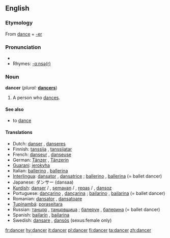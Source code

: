==English==

===Etymology===
From [[dance]] + [[-er]]

===Pronunciation===
*{{audio|en-us-dancer.ogg|Audio (US)}}
*Rhymes: [[Rhymes:English:-ɑːnsə(r)|-ɑːnsə(r)]]

===Noun===
'''dancer'''  (''plural:'' '''[[dancers]]''')
# A person who [[dances]].

====See also====
*to [[dance]]

====Translations====
*Dutch: [[danser]] {{m}}, [[danseres]] {{f}}
*Finnish: [[tanssija]] {{m}}, [[tanssijatar]] {{f}}
*French: [[danseur]] {{m}}, [[danseuse]] {{f}}
*German: [[Tänzer]] {{m}}, [[Tänzerin]] {{f}}
*[[Guarani]]: [[jerokyha]]
*Italian: [[ballerino]] {{m}}, [[ballerina]] {{f}}
*[[Interlingua]]: [[dansator]] {{m}}, [[dansatrice]] {{f}}; [[ballerino]] {{m}}, [[ballerina]] {{f}} (= ballet dancer)
*Japanese: ダンサー (dansaa)
*[[Kurdish]]: [[danser]] {{m}} / {{f}}, [[semavan]] {{m}} / {{f}}, [[reqas]] {{m}} / {{f}}, [[dansoz]] {{f}}
*Portuguese: [[dançarino]] {{m}}, [[dançarina]] {{f}}; [[bailarino]] {{m}}, [[bailarina]] {{f}} (= ballet dancer)
*Romanian: [[dansator]] {{m}}, [[dansatoare]] {{f}}
*[[Tupinambá]]: [[poraseitara]]
*Russian: [[танцор]] {{m}}, [[танцовщица]] {{f}}; [[балерун]] {{m}}, [[балерина]] {{f}} (= ballet dancer)
*Spanish: [[bailarín]] {{m}}, [[bailarina]] {{f}}
*Swedish: [[dansare]] {{c}}, [[dansös]] {{c}} (sexus:female only)

[[fr:dancer]]
[[hy:dancer]]
[[it:dancer]]
[[pl:dancer]]
[[fi:dancer]]
[[ta:dancer]]
[[zh:dancer]]